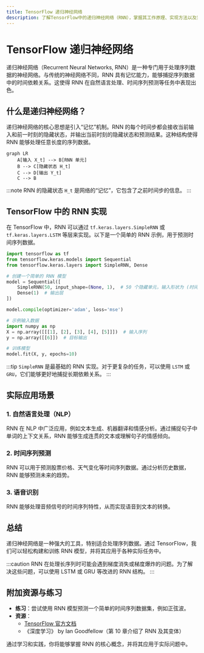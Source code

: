 ```yaml
---
title: TensorFlow 递归神经网络
description: 了解TensorFlow中的递归神经网络（RNN），掌握其工作原理、实现方法以及实际应用场景。
---
```


# TensorFlow 递归神经网络

递归神经网络（Recurrent Neural Networks, RNN）是一种专门用于处理序列数据的神经网络。与传统的神经网络不同，RNN 具有记忆能力，能够捕捉序列数据中的时间依赖关系。这使得 RNN 在自然语言处理、时间序列预测等任务中表现出色。

## 什么是递归神经网络？

递归神经网络的核心思想是引入“记忆”机制。RNN 的每个时间步都会接收当前输入和前一时刻的隐藏状态，并输出当前时刻的隐藏状态和预测结果。这种结构使得 RNN 能够处理任意长度的序列数据。

```mermaid
graph LR
    A[输入 X_t] --> B[RNN 单元]
    B --> C[隐藏状态 H_t]
    C --> D[输出 Y_t]
    C --> B
```

:::note
RNN 的隐藏状态 `H_t` 是网络的“记忆”，它包含了之前时间步的信息。
:::

## TensorFlow 中的 RNN 实现

在 TensorFlow 中，RNN 可以通过 `tf.keras.layers.SimpleRNN` 或 `tf.keras.layers.LSTM` 等层来实现。以下是一个简单的 RNN 示例，用于预测时间序列数据。

```python
import tensorflow as tf
from tensorflow.keras.models import Sequential
from tensorflow.keras.layers import SimpleRNN, Dense

# 创建一个简单的 RNN 模型
model = Sequential([
    SimpleRNN(50, input_shape=(None, 1),  # 50 个隐藏单元，输入形状为 (时间步长, 特征数)
    Dense(1)  # 输出层
])

model.compile(optimizer='adam', loss='mse')

# 示例输入数据
import numpy as np
X = np.array([[[1], [2], [3], [4], [5]]])  # 输入序列
y = np.array([[6]])  # 目标输出

# 训练模型
model.fit(X, y, epochs=10)
```

:::tip
`SimpleRNN` 是最基础的 RNN 实现。对于更复杂的任务，可以使用 `LSTM` 或 `GRU`，它们能够更好地捕捉长期依赖关系。
:::

## 实际应用场景

### 1. 自然语言处理（NLP）
RNN 在 NLP 中广泛应用，例如文本生成、机器翻译和情感分析。通过捕捉句子中单词的上下文关系，RNN 能够生成连贯的文本或理解句子的情感倾向。

### 2. 时间序列预测
RNN 可以用于预测股票价格、天气变化等时间序列数据。通过分析历史数据，RNN 能够预测未来的趋势。

### 3. 语音识别
RNN 能够处理音频信号的时间序列特性，从而实现语音到文本的转换。

## 总结

递归神经网络是一种强大的工具，特别适合处理序列数据。通过 TensorFlow，我们可以轻松构建和训练 RNN 模型，并将其应用于各种实际任务中。

:::caution
RNN 在处理长序列时可能会遇到梯度消失或梯度爆炸的问题。为了解决这些问题，可以使用 LSTM 或 GRU 等改进的 RNN 结构。
:::

## 附加资源与练习

- **练习**：尝试使用 RNN 模型预测一个简单的时间序列数据集，例如正弦波。
- **资源**：
  - [TensorFlow 官方文档](https://www.tensorflow.org/guide/keras/rnn)
  - 《深度学习》 by Ian Goodfellow（第 10 章介绍了 RNN 及其变体）

通过学习和实践，你将能够掌握 RNN 的核心概念，并将其应用于实际问题中。